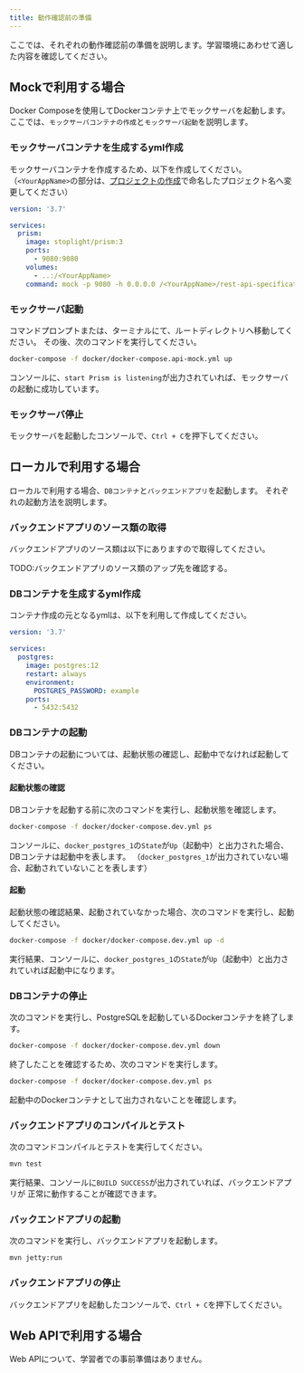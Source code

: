 ```yaml
---
title: 動作確認前の準備
---
```


ここでは、それぞれの動作確認前の準備を説明します。学習環境にあわせて適した内容を確認してください。

## Mockで利用する場合

Docker Composeを使用してDockerコンテナ上でモックサーバを起動します。
ここでは、`モックサーバコンテナの作成`と`モックサーバ起動`を説明します。

### モックサーバコンテナを生成するyml作成

モックサーバコンテナを作成するため、以下を作成してください。
（`<YourAppName>`の部分は、[プロジェクトの作成](../../getting-started/create-project.md)で命名したプロジェクト名へ変更してください）

```yaml title="/docker/docker-compose.api-mock.yml"
version: '3.7'

services:
  prism:
    image: stoplight/prism:3
    ports:
      - 9080:9080
    volumes:
      - ..:/<YourAppName>
    command: mock -p 9080 -h 0.0.0.0 /<YourAppName>/rest-api-specification/openapi.yaml
```

### モックサーバ起動

コマンドプロンプトまたは、ターミナルにて、ルートディレクトリへ移動してください。
その後、次のコマンドを実行してください。

```bash
docker-compose -f docker/docker-compose.api-mock.yml up
```

コンソールに、`start Prism is listening`が出力されていれば、モックサーバの起動に成功しています。

### モックサーバ停止

モックサーバを起動したコンソールで、`Ctrl + C`を押下してください。

## ローカルで利用する場合

ローカルで利用する場合、`DBコンテナ`と`バックエンドアプリ`を起動します。
それぞれの起動方法を説明します。

### バックエンドアプリのソース類の取得

バックエンドアプリのソース類は以下にありますので取得してください。

TODO:バックエンドアプリのソース類のアップ先を確認する。

### DBコンテナを生成するyml作成

コンテナ作成の元となるymlは、以下を利用して作成してください。

```yaml title="/docker/docker-compose.dev.yml"
version: '3.7'

services:
  postgres:
    image: postgres:12
    restart: always
    environment:
      POSTGRES_PASSWORD: example
    ports:
      - 5432:5432
```

### DBコンテナの起動

DBコンテナの起動については、起動状態の確認し、起動中でなければ起動してください。

#### 起動状態の確認

DBコンテナを起動する前に次のコマンドを実行し、起動状態を確認します。

```bash
docker-compose -f docker/docker-compose.dev.yml ps
```

コンソールに、`docker_postgres_1`の`State`が`Up`（起動中）と出力された場合、DBコンテナは起動中を表します。
（`docker_postgres_1`が出力されていない場合、起動されていないことを表します）

#### 起動

起動状態の確認結果、起動されていなかった場合、次のコマンドを実行し、起動してください。

```bash
docker-compose -f docker/docker-compose.dev.yml up -d
```

実行結果、コンソールに、`docker_postgres_1`の`State`が`Up`（起動中）と出力されていれば起動中になります。

### DBコンテナの停止

次のコマンドを実行し、PostgreSQLを起動しているDockerコンテナを終了します。

```bash
docker-compose -f docker/docker-compose.dev.yml down
```

終了したことを確認するため、次のコマンドを実行します。

```bash
docker-compose -f docker/docker-compose.dev.yml ps
```

起動中のDockerコンテナとして出力されないことを確認します。

### バックエンドアプリのコンパイルとテスト

次のコマンドコンパイルとテストを実行してください。

```bash
mvn test
```

実行結果、コンソールに`BUILD SUCCESS`が出力されていれば、バックエンドアプリが
正常に動作することが確認できます。

### バックエンドアプリの起動

次のコマンドを実行し、バックエンドアプリを起動します。

```bash
mvn jetty:run
```

### バックエンドアプリの停止

バックエンドアプリを起動したコンソールで、`Ctrl + C`を押下してください。

## Web APIで利用する場合

Web APIについて、学習者での事前準備はありません。
